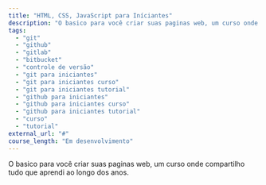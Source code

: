 ```yaml
---
title: "HTML, CSS, JavaScript para Iníciantes"
description: "O basico para você criar suas paginas web, um curso onde compartilho tudo que aprendi ao longo dos anos."
tags:
  - "git"
  - "github"
  - "gitlab"
  - "bitbucket"
  - "controle de versão"
  - "git para iniciantes"
  - "git para iniciantes curso"
  - "git para iniciantes tutorial"
  - "github para iniciantes"
  - "github para iniciantes curso"
  - "github para iniciantes tutorial"
  - "curso"
  - "tutorial"
external_url: "#"
course_length: "Em desenvolvimento"
---
```


O basico para você criar suas paginas web, um curso onde compartilho tudo que aprendi ao longo dos anos.
